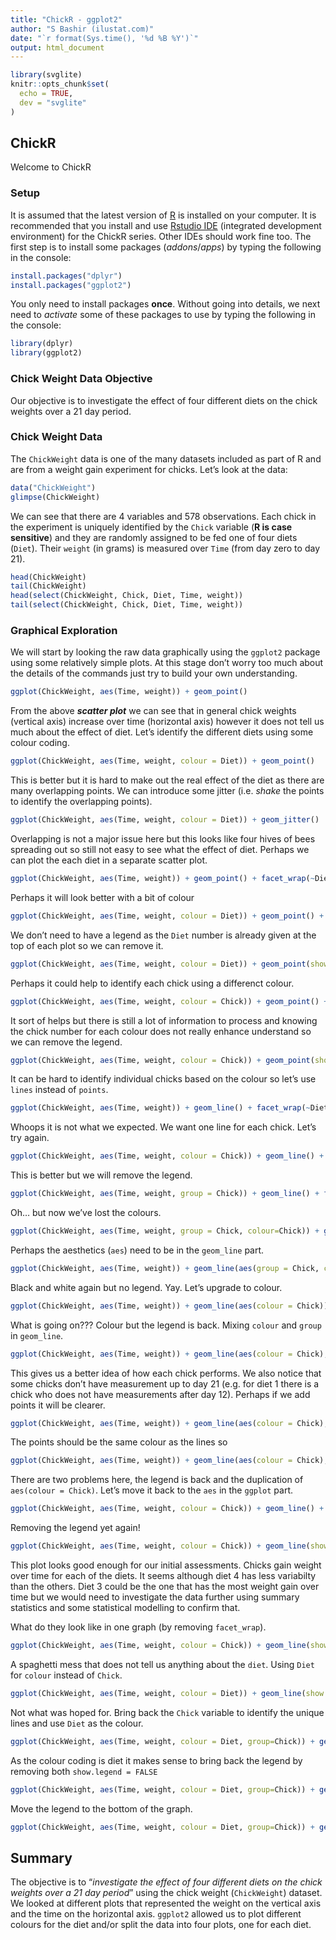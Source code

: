 ```yaml
---
title: "ChickR - ggplot2"
author: "S Bashir (ilustat.com)"
date: "`r format(Sys.time(), '%d %B %Y')`"
output: html_document
---
```


```r
library(svglite)
knitr::opts_chunk$set(
  echo = TRUE,
  dev = "svglite"
)
```

## ChickR

Welcome to ChickR

### Setup

It is assumed that the latest version of [R](www.r-project.og) is installed on your computer. It is recommended that you install and use [Rstudio IDE](https://www.rstudio.com/products/rstudio/) (integrated development environment) for the ChickR series. Other IDEs should work fine too. The first step is to install some packages (*addons*/*apps*) by typing the following in the console:
```r
install.packages("dplyr")
install.packages("ggplot2")
```
You only need to install packages **once**.  Without going into details, we next need to *activate* some of these packages to use by typing the following in the console:
```r
library(dplyr)
library(ggplot2)
```

### Chick Weight Data Objective

Our objective is to investigate the effect of four different diets on the chick weights over a 21 day period. 

### Chick Weight Data

The `ChickWeight` data is one of the many datasets included as part of R and are from a weight gain experiment for chicks. Let's look at the data:
```r
data("ChickWeight")
glimpse(ChickWeight)
```
We can see that there are 4 variables and 578 observations. Each chick in the experiment is uniquely identified by the `Chick` variable (**R is case sensitive**) and they are randomly assigned to be fed one of four diets (`Diet`). Their `weight` (in grams) is measured over `Time` (from day zero to day 21). 

```r
head(ChickWeight)
tail(ChickWeight)
head(select(ChickWeight, Chick, Diet, Time, weight))
tail(select(ChickWeight, Chick, Diet, Time, weight))
```

### Graphical Exploration

We will start by looking the raw data graphically using the `ggplot2` package using some relatively simple plots. At this stage don't worry too much about the details of the commands just try to build your own understanding.
```r
ggplot(ChickWeight, aes(Time, weight)) + geom_point()
```

From the above ***scatter plot*** we can see that in general chick weights (vertical axis) increase over time (horizontal axis) however it does not tell us much about the effect of diet. Let's identify the different diets using some colour coding.

```r
ggplot(ChickWeight, aes(Time, weight, colour = Diet)) + geom_point()
```

This is better but it is hard to make out the real effect of the diet as there are many overlapping points. We can introduce some jitter (i.e. *shake* the points to identify the overlapping points).

```r
ggplot(ChickWeight, aes(Time, weight, colour = Diet)) + geom_jitter()
```

Overlapping is not a major issue here but this looks like four hives of bees spreading out so still not easy to see what the effect of diet. Perhaps we can plot the each diet in a separate scatter plot.

```r
ggplot(ChickWeight, aes(Time, weight)) + geom_point() + facet_wrap(~Diet)
```

Perhaps it will look better with a bit of colour

```r
ggplot(ChickWeight, aes(Time, weight, colour = Diet)) + geom_point() + facet_wrap(~Diet)
```

We don't need to have a legend as the `Diet` number is already given at the top of each plot so we can remove it. 
```r
ggplot(ChickWeight, aes(Time, weight, colour = Diet)) + geom_point(show.legend = FALSE) + facet_wrap(~Diet)
```

Perhaps it could help to identify each chick using a differenct colour.
```r
ggplot(ChickWeight, aes(Time, weight, colour = Chick)) + geom_point() + facet_wrap(~Diet)
```

It sort of helps but there is still a lot of information to process and knowing the chick number for each colour does not really enhance understand so we can remove the legend. 
```r
ggplot(ChickWeight, aes(Time, weight, colour = Chick)) + geom_point(show.legend = FALSE) + facet_wrap(~Diet)
```

It can be hard to identify individual chicks based on the colour so let's use `lines` instead of `points`.

```r
ggplot(ChickWeight, aes(Time, weight)) + geom_line() + facet_wrap(~Diet)

```
Whoops it is not what we expected. We want one line for each chick. Let's try again.
```r
ggplot(ChickWeight, aes(Time, weight, colour = Chick)) + geom_line() + facet_wrap(~Diet)
```

This is better but we will remove the legend.
```r
ggplot(ChickWeight, aes(Time, weight, group = Chick)) + geom_line() + facet_wrap(~Diet)
```

Oh... but now we've lost the colours. 
```r
ggplot(ChickWeight, aes(Time, weight, group = Chick, colour=Chick)) + geom_line() + facet_wrap(~Diet)
```

Perhaps the aesthetics (`aes`) need to be in the `geom_line` part.

```r
ggplot(ChickWeight, aes(Time, weight)) + geom_line(aes(group = Chick, colour=Chick)) + facet_wrap(~Diet)
```

Black and white again but no legend. Yay. Let's upgrade to colour.

```r
ggplot(ChickWeight, aes(Time, weight)) + geom_line(aes(colour = Chick)) + facet_wrap(~Diet)
```
What is going on??? Colour but the legend is back. Mixing `colour` and `group` in `geom_line`.

```r
ggplot(ChickWeight, aes(Time, weight)) + geom_line(aes(colour = Chick), show.legend = FALSE) + facet_wrap(~Diet)
```
This gives us a better idea of how each chick performs. We also notice that some chicks don't have measurement up to day 21 (e.g. for diet 1 there is a chick who does not have measurements after day 12). Perhaps if we add points it will be clearer.
```r
ggplot(ChickWeight, aes(Time, weight)) + geom_line(aes(colour = Chick), show.legend = FALSE) + geom_point() + facet_wrap(~Diet)
```

The points should be the same colour as the lines so 
```r
ggplot(ChickWeight, aes(Time, weight)) + geom_line(aes(colour = Chick), show.legend = FALSE) + geom_point(aes(colour = Chick)) + facet_wrap(~Diet)
```

There are two problems here, the legend is back and the duplication of `aes(colour = Chick)`. Let's move it back to the `aes` in the `ggplot` part.
```r
ggplot(ChickWeight, aes(Time, weight, colour = Chick)) + geom_line() + geom_point() + facet_wrap(~Diet)
```

Removing the legend yet again!
```r
ggplot(ChickWeight, aes(Time, weight, colour = Chick)) + geom_line(show.legend = FALSE) + geom_point(show.legend = FALSE) + facet_wrap(~Diet)
```
This plot looks good enough for our initial assessments. Chicks gain weight over time for each of the diets. It seems although diet 4 has less variabilty than the others. Diet 3 could be the one that has the most weight gain over time but we would need to investigate the data further using summary statistics and some statistical modelling to confirm that.

What do they look like in one graph (by removing `facet_wrap`).
```r
ggplot(ChickWeight, aes(Time, weight, colour = Chick)) + geom_line(show.legend = FALSE) + geom_point(show.legend = FALSE)
```

A spaghetti mess that does not tell us anything about the `diet`. Using `Diet` for `colour` instead of `Chick`.
```r
ggplot(ChickWeight, aes(Time, weight, colour = Diet)) + geom_line(show.legend = FALSE) + geom_point(show.legend = FALSE)
```

Not what was hoped for. Bring back the `Chick` variable to identify the unique lines and use `Diet` as the colour.
```r
ggplot(ChickWeight, aes(Time, weight, colour = Diet, group=Chick)) + geom_line(show.legend = FALSE) + geom_point(show.legend = FALSE)
```

As the colour coding is diet it makes sense to bring back the legend by removing both `show.legend = FALSE`
```r
ggplot(ChickWeight, aes(Time, weight, colour = Diet, group=Chick)) + geom_line() + geom_point()
```

Move the legend to the bottom of the graph.
```r
ggplot(ChickWeight, aes(Time, weight, colour = Diet, group=Chick)) + geom_line() + geom_point() + theme(legend.position = "bottom")
```


## Summary

The objective is to "*investigate the effect of four different diets on the chick weights over a 21 day period*" using the chick weight (`ChickWeight`) dataset. We looked at different plots that represented the weight on the vertical axis and the time on the horizontal axis. `ggplot2` allowed us to plot different colours for the diet and/or split the data into four plots, one for each diet. 



